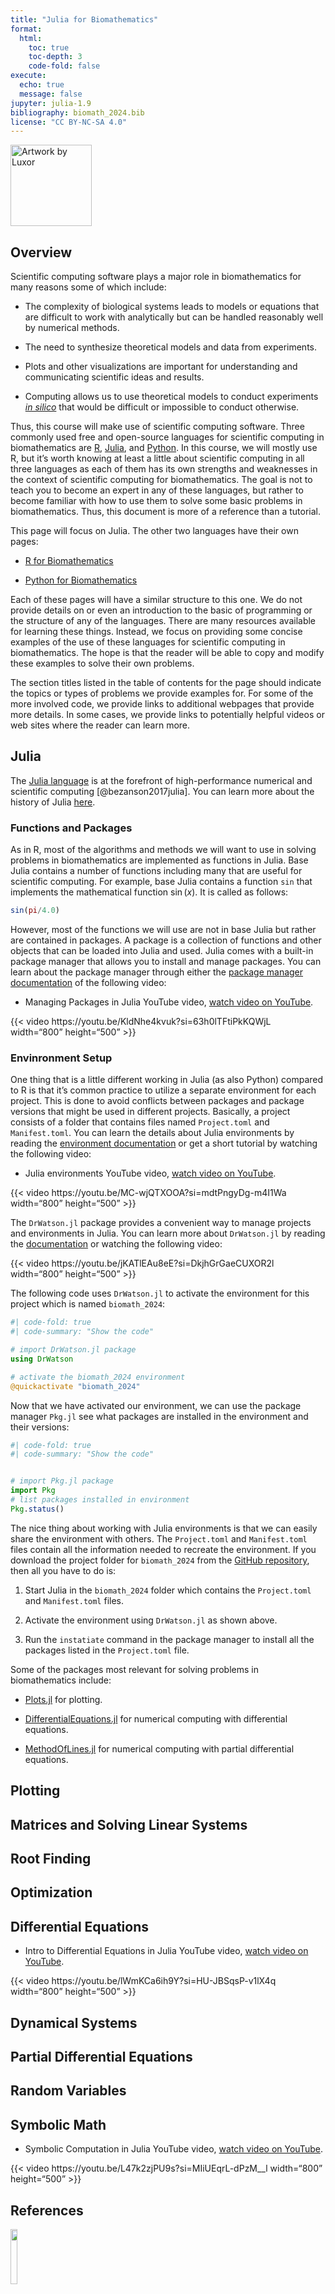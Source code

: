 ```yaml
---
title: "Julia for Biomathematics"
format:
  html:
    toc: true
    toc-depth: 3
    code-fold: false
execute:
  echo: true
  message: false
jupyter: julia-1.9
bibliography: biomath_2024.bib
license: "CC BY-NC-SA 4.0"
---
```


[![Artwork by Luxor](https://docs.juliahub.com/Luxor/HA9ps/2.13.0/assets/figures/juliaspinner.gif){fig-alt="A gif showing the logo for the Julia progrmmin language." width=130 fig-align="left"}](https://docs.juliahub.com/Luxor/HA9ps/2.13.0/tutorial/simple-animation/)


## Overview

Scientific computing software plays a major role in biomathematics for many reasons some of which include:

* The complexity of biological systems leads to models or equations that are difficult to work with analytically but can be handled reasonably well by numerical methods. 

* The need to synthesize theoretical models and data from experiments.

* Plots and other visualizations are important for understanding and communicating scientific ideas and results.

* Computing allows us to use theoretical models to conduct experiments [*in silico*](https://en.wikipedia.org/wiki/In_silico) that would be difficult or impossible to conduct otherwise. 

Thus, this course will make use of scientific computing software. Three commonly used free and open-source languages for scientific computing in biomathematics are [R](https://www.r-project.org/), [Julia](https://julialang.org/), and [Python](https://www.python.org/). In this course, we will mostly use R, but it's worth knowing at least a little about scientific computing in all three languages as each of them has its own strengths and weaknesses in the context of scientific computing for biomathematics. The goal is not to teach you to  become an expert in any of these languages, but rather to become familiar with how to use them to solve some basic problems in biomathematics. Thus, this document is more of a reference than a tutorial. 

This page will focus on Julia. The other two languages have their own pages:

* [R for Biomathematics](https://biomath2024.netlify.app/biomath_r)

* [Python for Biomathematics](https://biomath2024.netlify.app/biomath_python)

Each of these pages will have a similar structure to this one. We do not provide details on or even an introduction to the basic of programming or the structure of any of the languages. There are many resources available for learning these things. Instead, we focus on providing some concise examples of the use of these languages for scientific computing in biomathematics. The hope is that the reader will be able to copy and modify these examples to solve their own problems.


The section titles listed in the table of contents for the page should indicate the topics or types of problems we provide examples for. For some of the more involved code, we provide links to additional webpages that provide more details. In some cases, we provide links to potentially helpful videos or web sites where the reader can learn more.


## Julia

The [Julia language](https://julialang.org/) is at the forefront of high-performance numerical and scientific computing  [@bezanson2017julia]. You can learn more about the history of Julia [here](https://en.wikipedia.org/wiki/Julia_(programming_language)).

### Functions and Packages

As in R, most of the algorithms and methods we will want to use in solving problems in biomathematics are implemented as functions in Julia. Base Julia contains a number of functions including many that are useful for scientific computing. For example, base Julia contains a function `sin` that implements the mathematical function $\sin(x)$. It is called as follows:

```julia
sin(pi/4.0)
```

However, most of the functions we will use are not in base Julia but rather are contained in packages. A package is a collection of functions and other objects that can be loaded into Julia and used. Julia comes with a built-in package manager that allows you to install and manage packages. You can learn about the package manager through either the [package manager documentation](https://docs.julialang.org/en/v1/stdlib/Pkg/) of the following video:

*  Managing Packages in Julia YouTube video, [watch video on YouTube](https://youtu.be/KldNhe4kvuk?si=63h0lTFtiPkKQWjL).
  
{{< video https://youtu.be/KldNhe4kvuk?si=63h0lTFtiPkKQWjL width="800" height="500" >}}



### Envinronment Setup

One thing that is a little different working in Julia (as also Python) compared to R is that it's common practice to utilize a separate environment for each project. This is done to avoid conflicts between packages and package versions that might be used in different projects. Basically, a project consists of a folder that contains files named `Project.toml` and `Manifest.toml`. You can learn the details about Julia environments by reading the [environment documentation](https://docs.julialang.org/en/v1/manual/code-loading/#Environments-1) or get a short tutorial by watching the following video:


*  Julia environments YouTube video, [watch video on YouTube](https://youtu.be/MC-wjQTXOOA?si=mdtPngyDg-m4I1Wa).
  
{{< video https://youtu.be/MC-wjQTXOOA?si=mdtPngyDg-m4I1Wa width="800" height="500" >}}

The `DrWatson.jl` package provides a convenient way to manage projects and environments in Julia. You can learn more about `DrWatson.jl` by reading the [documentation](https://juliadynamics.github.io/DrWatson.jl/stable/) or watching the following video:

{{< video https://youtu.be/jKATlEAu8eE?si=DkjhGrGaeCUXOR2l width="800" height="500" >}}

The following code uses `DrWatson.jl` to activate the environment for this project which is named `biomath_2024`:

```julia
#| code-fold: true
#| code-summary: "Show the code" 

# import DrWatson.jl package
using DrWatson

# activate the biomath_2024 environment
@quickactivate "biomath_2024"
```


Now that we have activated our environment, we can use the package manager `Pkg.jl` see what packages are installed in the environment and their versions:

```julia
#| code-fold: true
#| code-summary: "Show the code"


# import Pkg.jl package
import Pkg
# list packages installed in environment
Pkg.status()
```

The nice thing about working with Julia environments is that we can easily share the environment with others. The `Project.toml` and `Manifest.toml` files contain all the information needed to recreate the environment. If you download the project folder for `biomath_2024` from the [GitHub repository](), then all you have to do is:

1. Start Julia in the `biomath_2024` folder which contains the `Project.toml` and `Manifest.toml` files.

2. Activate the environment using `DrWatson.jl` as shown above.

3. Run the `instatiate` command in the package manager to install all the packages listed in the `Project.toml` file.

Some of the packages most relevant for solving problems in biomathematics include:

*  [Plots.jl](http://docs.juliaplots.org/latest/) for plotting.

*  [DifferentialEquations.jl](https://diffeq.sciml.ai/stable/) for numerical computing with differential equations.

* [MethodOfLines.jl](https://docs.sciml.ai/MethodOfLines/stable/) for numerical computing with partial differential equations.

## Plotting 



## Matrices and Solving Linear Systems




## Root Finding



## Optimization



## Differential Equations


*  Intro to Differential Equations in Julia YouTube video, [watch video on YouTube](https://youtu.be/lWmKCa6ih9Y?si=HU-JBSqsP-v1lX4q).
  
{{< video https://youtu.be/lWmKCa6ih9Y?si=HU-JBSqsP-v1lX4q width="800" height="500" >}}



## Dynamical Systems



## Partial Differential Equations



## Random Variables



## Symbolic Math

*  Symbolic Computation in Julia YouTube video, [watch video on YouTube](https://youtu.be/L47k2zjPU9s?si=MIiUEqrL-dPzM__l).
  
{{< video https://youtu.be/L47k2zjPU9s?si=MIiUEqrL-dPzM__l width="800" height="500" >}}




## References

::: {#refs}
:::


[![](http://mirrors.creativecommons.org/presskit/buttons/88x31/png/by-nc-sa.png?raw=1){fig-align="left" width=15%}](https://creativecommons.org/licenses/by-nc-sa/4.0/legalcode)
